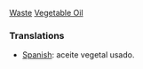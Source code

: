 [[w:Waste|Waste]] [[w:Vegetable oil|Vegetable Oil]]

===Translations===
*[[Spanish]]: aceite vegetal usado.